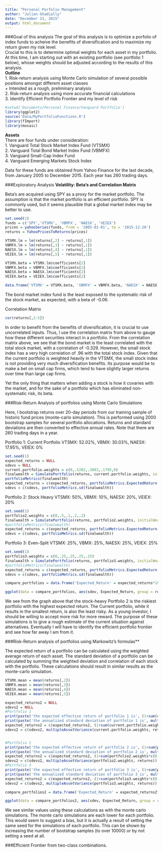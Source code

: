 ```yaml
---
title: "Personal Porfolio Management"
author: "Julian Ghadially"
date: "December 21, 2015"
output: html_document
---
```


###Goal of this analysis
The goal of this analysis is to optimize a porfolio of index funds to acheive the benefits of diversification and to maximize my return given my risk level.  
Crucial to this is to determine optimal weights for each asset in my portfolio. At this time, I am starting out with an existing portfolio (see portfolio 1 below), whose weights should be adjusted according to the results of this analysis.  
**Outline**  
1. Risk-return analysis using Monte Carlo simulation of several possible positions amongst different asset classes  
  + Intended as a rough, preliminary analysis  
2. Risk-return analysis using more accurate financial calculations  
3. Identify Efficient Portfolio Frontier and my level of risk



```r
#setwd('Documents/Personal Finance/Vanguard Portfolio')
library(ggplot2)
source('Data/MyPortfolioFunctions.R')
library(fImport)
library(mosaic)
```
  
**Assets**  
There are four funds under consideration:  
1. Vanguard Total Stock Market Index Fund (VTSMX)  
2. Vanguard Total Bond Market Index Fund  (VBMFX)  
3. Vanguard Small-Cap Index Fund  
4. Vanguard Emerging Markets Stock Index  

Data for these funds are obtained from Yahoo Finance for the last decade, from January 2005 to December 2015. Each year has 260 trading days.

###Exploratory Analysis
**Volatility: Beta's and Correlation Matrix**

Beta's are acquired using SPY as a proxy for the market portfolio. The assumption is that the market portfolio is an efficient portfolio. SPY is commonly used, but it seems plausible that a global market index may be better to use.

```r
set.seed(1)
funds = c('SPY','VTSMX', 'VBMFX', 'NAESX', 'VEIEX') 
prices = yahooSeries(funds, from = '2005-01-01', to = '2015-12-20')
returns = YahooPricesToReturns(prices)
```

```r

VTSMX.lm = lm(returns[,2] ~ returns[,1])
VBMFX.lm = lm(returns[,3] ~ returns[,1])
NAESX.lm = lm(returns[,4] ~ returns[,1])
VEIEX.lm = lm(returns[,5] ~ returns[,1])

VTSMX.beta = VTSMX.lm$coefficients[2]
VBMFX.beta = VBMFX.lm$coefficients[2]
NAESX.beta = NAESX.lm$coefficients[2]
VEIEX.beta = VEIEX.lm$coefficients[2]

data.frame('VTSMX' = VTSMX.beta, 'VBMFX' = VBMFX.beta, 'NAESX' = NAESX.beta, 'VEIEX' = VEIEX.beta, row.names = 'Betas')
```
The bond market index fund is the least exposed to the systematic risk of the stock market, as expected, with a beta of -0.06. 

Correlation Matrix
```r
cor(returns[,2:5])
```
In order to benefit from the benefits of diversification, it is crucial to use uncorrelated inputs. Thus, I use the correlation matrix from above to gauge how these different securities interact in a portfolio. From the correlation matrix above, we see that the bond market is the least correlated with the total stock market, with a correlation of -0.329. However, the small stock index has a very high correlation of .96 with the total stock index. Given that the current portfolio is weighted heavily in the VTSMX, the small stock index is not providing very much diversification benefits. Its purpose would be to make a bet on small cap firms, which tend to have slightly larger returns over time than large cap firms.

Yet the only thing that matters when adding a stock is how it covaries with the market, and for the sake of a portfolio which has eliminated non-systematic risk, its beta.

###Risk-Return Analysis of portfolios using Monte Carlo Simulations

Here, I bootstrap returns over 20-day periods from our training sample of historic fund prices (monte-carlo simulation). This is performed using 2000 bootstrap samples for several portfolio allocations. Returns and standard deviations are then converted to effective annual rates. Note that there are 260 trading days in a year.

Portfolio 1: Current Portfolio
VTSMX: 52.02%, VBMX: 30.03%, NAESX: 17.95%, VEIEX: 0%

```r
set.seed(1)
expected_returns = NULL
sdevs = NULL
current.portfolio.weights = c(0,.5202,.3003,.1795,0)
finalwealth = SimulatePortfolio(returns, current.portfolio.weights, initialWealth = 10000, nboot = 2000, dailyRebalance = TRUE, n.days = 20)
portfolioMetrics(finalwealth)
expected_returns = c(expected_returns, portfolioMetrics.ExpectedReturn(finalwealth))
sdevs = c(sdevs, portfolioMetrics.sd(finalwealth))
```

Portfolio 2: Stock Heavy
VTSMX: 50%, VBMX: 10%, NAESX: 20%, VEIEX: 20%
```r
set.seed(1)
portfolio2.weights = c(0,.5,.1,.2,.2)
finalwealth = SimulatePortfolio(returns, portfolio2.weights, initialWealth = 10000, nboot = 2000, dailyRebalance = TRUE, n.days = 20)
#portfolioMetrics(finalwealth)
expected_returns = c(expected_returns, portfolioMetrics.ExpectedReturn(finalwealth))
sdevs = c(sdevs, portfolioMetrics.sd(finalwealth))
```

Portfolio 3: Even-Split
VTSMX: 25%, VBMX: 25%, NAESX: 25%, VEIEX: 25%
```r
set.seed(1)
portfolio3.weights = c(0,.25,.25,.25,.25)
finalwealth = SimulatePortfolio(returns, portfolio3.weights, initialWealth = 10000, nboot = 2000, dailyRebalance = TRUE, n.days = 20)
#portfolioMetrics(finalwealth)
expected_returns = c(expected_returns, portfolioMetrics.ExpectedReturn(finalwealth))
sdevs = c(sdevs, portfolioMetrics.sd(finalwealth))
```


```r

compare_portfolios = data.frame('Expected_Return' = expected_returns*100, 'sdev' = sdevs, row.names = c('Current Portfolio', 'Portfolio 2', 'Portfolio 3'))

ggplot(data = compare_portfolios, aes(sdev, Expected_Return, group = rownames(compare_portfolios), shape = rownames(compare_portfolios))) + geom_point() + labs(y = 'Expected Return (%)', x = 'Standard Deviation (%)', title = 'Portfolio Comparison')
```

We see from the graph above that the stock-heavy Portfolio 2 is the riskiest portfolio with the highest expected return. The Current portfolio, while it results in the smallest return, is also the least risky. As a young investor, I should be willing to accept more risk for more reward. The purpose of these simulations is to give a rough estimate of the current situation against alternatives. Eventually I will have to identify the efficient portfolio frontier and see how far away I am from it.

###Risk-Return analysis of portfolios using Markowitz's formulas**

The expected return of a portfolio can be calculated using the weighted average return of each asset.
The standard deviation of a portfolio can be calculated by summing the weighted deviation and correlation of each stock with the portfolio.
These calculations should result in similar results as the monte-carlo simulation.

```r
VTSMX.mean = mean(returns[,2])
VBMFX.mean = mean(returns[,3])
NAESX.mean = mean(returns[,4])
VEIEX.mean = mean(returns[,5])
```


```r
expected_returns2 = NULL
sdevs2 = NULL
#Portfolio 1
print(paste('the expected effective return of portfolio 1 is', (1+sum(current.portfolio.weights*c(0,VTSMX.mean, VBMFX.mean, NAESX.mean, VEIEX.mean)))**260-1))
print(paste('the annualized standard deviation of portfolio 1 is', multipleAssetVariance(current.portfolio.weights, returns)))
expected_returns2 = c(expected_returns2, (1+sum(current.portfolio.weights*c(0,VTSMX.mean, VBMFX.mean, NAESX.mean, VEIEX.mean)))**260-1)
sdevs2 = c(sdevs2, multipleAssetVariance(current.portfolio.weights, returns))


#Portfolio 2
print(paste('the expected effective return of portfolio 2 is', (1+sum(portfolio2.weights*c(0,VTSMX.mean, VBMFX.mean, NAESX.mean, VEIEX.mean)))**260-1))
print(paste('the annualized standard deviation of portfolio 2 is', multipleAssetVariance(portfolio2.weights, returns)))
expected_returns2 = c(expected_returns2, (1+sum(portfolio2.weights*c(0,VTSMX.mean, VBMFX.mean, NAESX.mean, VEIEX.mean)))**260-1)
sdevs2 = c(sdevs2, multipleAssetVariance(portfolio2.weights, returns))
#Portfolio 3
print(paste('the expected effective return of portfolio 3 is', (1+sum(portfolio3.weights*c(0,VTSMX.mean, VBMFX.mean, NAESX.mean, VEIEX.mean)))**260-1))
print(paste('the annualized standard deviation of portfolio 3 is', multipleAssetVariance(portfolio3.weights, returns)))
expected_returns2 = c(expected_returns2, (1+sum(portfolio3.weights*c(0,VTSMX.mean, VBMFX.mean, NAESX.mean, VEIEX.mean)))**260-1)
sdevs2 = c(sdevs2, multipleAssetVariance(portfolio3.weights, returns))
```

```r

compare_portfolios2 = data.frame('Expected_Return' = expected_returns2*100, 'sdev' = sdevs2*100, row.names = c('Current Portfolio', 'Portfolio 2', 'Portfolio 3'))

ggplot(data = compare_portfolios2, aes(sdev, Expected_Return, group = rownames(compare_portfolios2), shape = rownames(compare_portfolios2))) + geom_point() + labs(y = 'Expected Return (%, Annual)', x = 'Annualized Standard Deviation (%)', title = 'Portfolio Comparison')
```
  
We see similar values using these calculations as with the monte carlo simulations. The monte carlo simulations are each lower for each portfolio. This would seem to suggest a bias, but it is actually a result of setting the same seed for the simulations of each portfolio. This can be shown by increasing the number of bootstrap samples (to over 10000) or by not setting a seed at all.  
  
  
###Efficient Frontier from two-class combinations.
